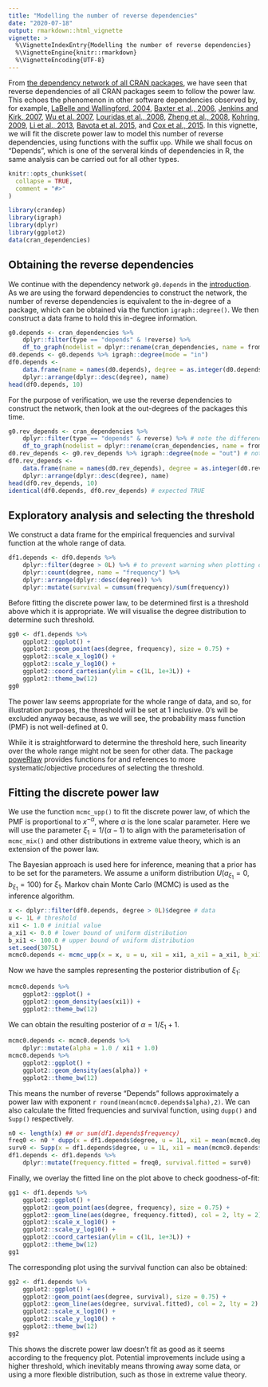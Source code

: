 ```yaml
---
title: "Modelling the number of reverse dependencies"
date: "2020-07-18"
output: rmarkdown::html_vignette
vignette: >
  %\VignetteIndexEntry{Modelling the number of reverse dependencies}
  %\VignetteEngine{knitr::rmarkdown}
  %\VignetteEncoding{UTF-8}
---
```


From [the dependency network of all CRAN packages](cran.html), we have seen that reverse dependencies of all CRAN packages seem to follow the power law. This echoes the phenomenon in other software dependencies observed by, for example,
[LaBelle and Wallingford, 2004](https://arxiv.org/abs/cs/0411096),
[Baxter et al., 2006](https://doi.org/10.1145/1167473.1167507),
[Jenkins and Kirk, 2007](https://doi.org/10.1016/j.ins.2007.01.021),
[Wu et al. 2007](https://ieeexplore.ieee.org/document/4362637),
[Louridas et al., 2008](https://doi.org/10.1145/1391984.1391986),
[Zheng et al., 2008](https://doi.org/10.1016/j.physa.2008.06.050),
[Kohring, 2009](https://doi.org/10.1142/S0219525909002362),
[Li et al., 2013](https://doi.org/10.1016/j.physa.2013.01.035),
[Bavota et al. 2015](https://doi.org/10.1007/s10664-014-9325-9),
and [Cox et al., 2015](https://ieeexplore.ieee.org/document/7202955).
In this vignette, we will fit the discrete power law to model this number of reverse dependencies, using functions with the suffix `upp`. While we shall focus on "Depends", which is one of the serveral kinds of dependencies in R, the same analysis can be carried out for all other types.

```r
knitr::opts_chunk$set(
  collapse = TRUE,
  comment = "#>"
)
```

```r
library(crandep)
library(igraph)
library(dplyr)
library(ggplot2)
data(cran_dependencies)
```

## Obtaining the reverse dependencies
We continue with the dependency network `g0.depends` in the [introduction](introduction.html). As we are using the forward dependencies to construct the network, the number of reverse dependencies is equivalent to the in-degree of a package, which can be obtained via the function `igraph::degree()`. We then construct a data frame to hold this in-degree information.

```r
g0.depends <- cran_dependencies %>%
    dplyr::filter(type == "depends" & !reverse) %>%
	df_to_graph(nodelist = dplyr::rename(cran_dependencies, name = from))
d0.depends <- g0.depends %>% igraph::degree(mode = "in")
df0.depends <-
    data.frame(name = names(d0.depends), degree = as.integer(d0.depends)) %>%
    dplyr::arrange(dplyr::desc(degree), name)
head(df0.depends, 10)
```

For the purpose of verification, we use the reverse dependencies to construct the network, then look at the out-degrees of the packages this time.

```r
g0.rev_depends <- cran_dependencies %>%
    dplyr::filter(type == "depends" & reverse) %>% # note the difference to above
	df_to_graph(nodelist = dplyr::rename(cran_dependencies, name = from))
d0.rev_depends <- g0.rev_depends %>% igraph::degree(mode = "out") # note the difference to above
df0.rev_depends <-
    data.frame(name = names(d0.rev_depends), degree = as.integer(d0.rev_depends)) %>%
    dplyr::arrange(dplyr::desc(degree), name)
head(df0.rev_depends, 10)
identical(df0.depends, df0.rev_depends) # expected TRUE
```





## Exploratory analysis and selecting the threshold
We construct a data frame for the empirical frequencies and survival function at the whole range of data.

```r
df1.depends <- df0.depends %>%
	dplyr::filter(degree > 0L) %>% # to prevent warning when plotting on log-log scale
    dplyr::count(degree, name = "frequency") %>%
	dplyr::arrange(dplyr::desc(degree)) %>%
	dplyr::mutate(survival = cumsum(frequency)/sum(frequency))
```

Before fitting the discrete power law, to be determined first is a threshold above which it is appropriate. We will visualise the degree distribution to determine such threshold.

```r
gg0 <- df1.depends %>%
	ggplot2::ggplot() +
	ggplot2::geom_point(aes(degree, frequency), size = 0.75) +
	ggplot2::scale_x_log10() +
	ggplot2::scale_y_log10() +
	ggplot2::coord_cartesian(ylim = c(1L, 1e+3L)) +
	ggplot2::theme_bw(12)
gg0
```

The power law seems appropriate for the whole range of data, and so, for illustration purposes, the threshold will be set at 1 inclusive. 0's will be excluded anyway because, as we will see, the probability mass function (PMF) is not well-defined at 0.

While it is straightforward to determine the threshold here, such linearity over the whole range might not be seen for other data. The package [poweRlaw](https://cran.r-project.org/package=poweRlaw) provides functions for and references to more systematic/objective procedures of selecting the threshold.





## Fitting the discrete power law
We use the function `mcmc_upp()` to fit the discrete power law, of which the PMF is proportional to $x^{-\alpha}$, where $\alpha$ is the lone scalar parameter. Here we will use the parameter $\xi_1=1/(\alpha-1)$ to align with the parameterisation of `mcmc_mix()` and other distributions in extreme value theory, which is an extension of the power law.

The Bayesian approach is used here for inference, meaning that a prior has to be set for the parameters. We assume a uniform distribution $U(a_{\xi_1}=0, b_{\xi_1}=100)$ for $\xi_1$. Markov chain Monte Carlo (MCMC) is used as the inference algorithm.

```r
x <- dplyr::filter(df0.depends, degree > 0L)$degree # data
u <- 1L # threshold
xi1 <- 1.0 # initial value
a_xi1 <- 0.0 # lower bound of uniform distribution
b_xi1 <- 100.0 # upper bound of uniform distribution
set.seed(3075L)
mcmc0.depends <- mcmc_upp(x = x, u = u, xi1 = xi1, a_xi1 = a_xi1, b_xi1 = b_xi1) # takes seconds
```

Now we have the samples representing the posterior distribution of $\xi_1$:

```r
mcmc0.depends %>%
    ggplot2::ggplot() +
	ggplot2::geom_density(aes(xi1)) +
	ggplot2::theme_bw(12)
```

We can obtain the resulting posterior of $\alpha=1/\xi_1+1$.

```r
mcmc0.depends <- mcmc0.depends %>%
    dplyr::mutate(alpha = 1.0 / xi1 + 1.0)
mcmc0.depends %>%
	ggplot2::ggplot() +
	ggplot2::geom_density(aes(alpha)) +
	ggplot2::theme_bw(12)
```

This means the number of reverse "Depends" follows approximately a power law with exponent `r round(mean(mcmc0.depends$alpha),2)`. We can also calculate the fitted frequencies and survival function, using `dupp()` and `Supp()` respectively.

```r
n0 <- length(x) ## or sum(df1.depends$frequency)
freq0 <- n0 * dupp(x = df1.depends$degree, u = 1L, xi1 = mean(mcmc0.depends$xi1))
surv0 <- Supp(x = df1.depends$degree, u = 1L, xi1 = mean(mcmc0.depends$xi1))
df1.depends <- df1.depends %>%
    dplyr::mutate(frequency.fitted = freq0, survival.fitted = surv0)
```

Finally, we overlay the fitted line on the plot above to check goodness-of-fit:

```r
gg1 <- df1.depends %>%
    ggplot2::ggplot() +
	ggplot2::geom_point(aes(degree, frequency), size = 0.75) +
	ggplot2::geom_line(aes(degree, frequency.fitted), col = 2, lty = 2) +
	ggplot2::scale_x_log10() +
	ggplot2::scale_y_log10() +
	ggplot2::coord_cartesian(ylim = c(1L, 1e+3L)) +
	ggplot2::theme_bw(12)
gg1
```

The corresponding plot using the survival function can also be obtained:

```r
gg2 <- df1.depends %>%
    ggplot2::ggplot() +
	ggplot2::geom_point(aes(degree, survival), size = 0.75) +
	ggplot2::geom_line(aes(degree, survival.fitted), col = 2, lty = 2) +
	ggplot2::scale_x_log10() +
	ggplot2::scale_y_log10() +
	ggplot2::theme_bw(12)
gg2
```

This shows the discrete power law doesn't fit as good as it seems according to the frequency plot. Potential improvements include using a higher threshold, which inevitably means throwing away some data, or using a more flexible distribution, such as those in extreme value theory.